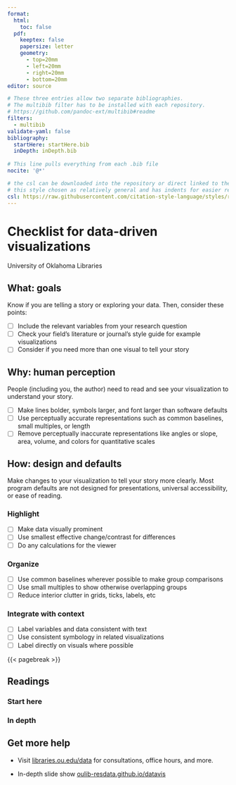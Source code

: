 ```yaml
---
format:
  html:
    toc: false
  pdf:
    keeptex: false
    papersize: letter
    geometry:
      - top=20mm
      - left=20mm
      - right=20mm
      - bottom=20mm
editor: source

# These three entries allow two separate bibliographies.
# The multibib filter has to be installed with each repository.
# https://github.com/pandoc-ext/multibib#readme
filters:
  - multibib
validate-yaml: false
bibliography:
  startHere: startHere.bib
  inDepth: inDepth.bib
  
# This line pulls everything from each .bib file
nocite: '@*'

# the csl can be downloaded into the repository or direct linked to the raw file on github
# this style chosen as relatively general and has indents for easier reading on handouts.
csl: https://raw.githubusercontent.com/citation-style-language/styles/refs/heads/master/oxford-university-press-scimed-author-date.csl
---
```

# Checklist for data-driven visualizations

University of Oklahoma Libraries

## What: goals

Know if you are telling a story or exploring your data.  Then, consider these points:

- [ ] Include the relevant variables from your research question
- [ ] Check your field's literature or journal's style guide for example visualizations
- [ ] Consider if you need more than one visual to tell your story

## Why: human perception

People (including you, the author) need to read and see your visualization to understand your story.

- [ ] Make lines bolder, symbols larger, and font larger than software defaults
- [ ] Use perceptually accurate representations such as common baselines, small multiples, or length
- [ ] Remove perceptually inaccurate representations like angles or slope, area, volume, and colors for quantitative scales

## How: design and defaults

Make changes to your visualization to tell your story more clearly.  Most program defaults are not designed for presentations, universal accessibility, or ease of reading.

### Highlight

- [ ] Make data visually prominent
- [ ] Use smallest effective change/contrast for differences
- [ ] Do any calculations for the viewer

### Organize

- [ ] Use common baselines wherever possible to make group comparisons
- [ ] Use small multiples to show otherwise overlapping groups
- [ ] Reduce interior clutter in grids, ticks, labels, etc


### Integrate with context

- [ ] Label variables and data consistent with text
- [ ] Use consistent symbology in related visualizations
- [ ] Label directly on visuals where possible


{{< pagebreak >}}

## Readings

### Start here

::: {#refs-startHere}
:::

### In depth

::: {#refs-inDepth}
:::

## Get more help

- Visit [libraries.ou.edu/data](https://libraries.ou.edu/data) for consultations, office hours, and more.

- In-depth slide show [oulib-resdata.github.io/datavis](https://oulib-resdata.github.io/datavis/)

